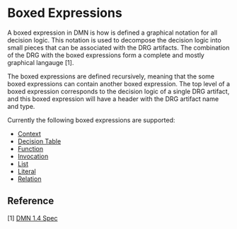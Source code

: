 
<Meta title="Boxed Expressions/Overview" />

# Boxed Expressions

A boxed expression in DMN is how is defined a graphical notation for all decision logic. This notation is
used to decompose the decision logic into small pieces that can be associated with the DRG artifacts.
The combination of the DRG with the boxed expressions form a complete and mostly graphical langauge [1].

The boxed expressions are defined recursively, meaning that the some boxed expressions can contain another
boxed expression. The top level of a boxed expression corresponds to the decision logic of a single DRG artifact,
and this boxed expression will have a header with the DRG artifact name and type.

Currently the following boxed expressions are supported:

- [Context](/docs/boxed-expressions-context--overview)
- [Decision Table](/docs/boxed-expressions-decision-table--overview)
- [Function](/docs/boxed-expressions-function--overview)
- [Invocation](/boxed-expressions-invocation--overview)
- [List](/docs/boxed-expressions-list--overview)
- [Literal](/docs/boxed-expressions-literal--overview)
- [Relation](/docs/boxed-expressions-relation--overview)

## Reference

[1] [DMN 1.4 Spec](https://www.omg.org/spec/DMN/1.4/Beta1/PDF#page=103)
